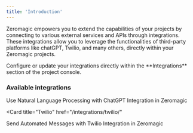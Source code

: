 ```yaml
---
title: 'Introduction'
---
```


Zeromagic empowers you to extend the capabilities of your projects by connecting to various external services and APIs through integrations. These integrations allow you to leverage the functionalities of third-party platforms like chatGPT, Twilio, and many others, directly within your Zeromagic projects.


<Note>
Configure or update your integrations directly within the **Integrations** section of the project console.
</Note>

### Available integrations


<CardGroup cols={2}>
  <Card
    title="ChatGPT" 
    href="/integrations/chatgpt/"
  >
    Use Natural Language Processing with ChatGPT Integration in Zeromagic
  </Card>

  <Card
    title="Twilio" 
    href="/integrations/twilio/"
  >
  Send Automated Messages with Twilio Integration in Zeromagic 
  </Card>
</CardGroup>